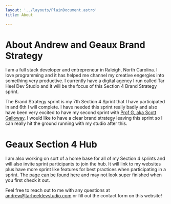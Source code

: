 ```yaml
---
layout: '../layouts/PlainDocument.astro'
title: About

---
```


# About Andrew and Geaux Brand Strategy

I am a full stack developer and entrepreneur in Raleigh, North Carolina. I love programming and it has helped me channel my creative engergies into something very productive. I currently have a digital agency I run called Tar Heel Dev Studio and it will be the focus of this Section 4 Brand Strategy sprint. 

The Brand Strategy sprint is my 7th Section 4 Sprint that I have participated in and 6th I will complete. I have needed this sprint really badly and also have been very excited to have my second sprint with [Prof G, aka Scott Galloway](https://profgmedia.com/). I would like to have a clear brand strategy leaving this sprint so I can really hit the ground running with my studio after this.

# Geaux Section 4 Hub

I am also working on sort of a home base for all of my Section 4 sprints and will also invite sprint participants to join the hub. It will link to my websites plus have more sprint like features for best practices when participating in a sprint. The [page can be found here](https://geauxsection4.netlify.app) and may not look super finished when you first check it out. 

Feel free to reach out to me with any questions at andrew@tarheeldevstudio.com or fill out the contact form on this website!